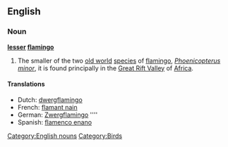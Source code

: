 ==English==
{{wikipedia}}

===Noun===
'''[[lesser]] [[flamingo]]'''

# The smaller of the two [[old world]] [[species]] of [[flamingo]], ''[[Phoenicopterus minor]]'', it is found principally in the [[Great Rift Valley]] of [[Africa]].

====Translations====
*Dutch: [[dwergflamingo]] {{m}}
*French: [[flamant nain]] {{m}}
*German: [[Zwergflamingo]] ''''
*Spanish: [[flamenco enano]] {{m}}

[[Category:English nouns]]
[[Category:Birds]]